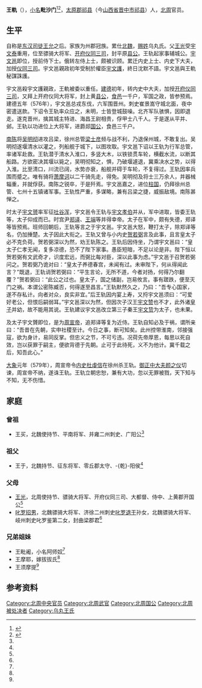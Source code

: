 '''王軌'''（{{bd|6世纪||579年||catIdx=W}}），[[小名|小名]]'''毗沙门'''<ref name=autogenerated1>{{Citation| author=叶炜| year=2012年| title=《从王光、叱罗招男夫妇墓志论西魏北周史二题》| periodical=《魏晋南北朝隋唐史资料》| volume=| issue=第00期| pages=84-93| url=http://www.cnki.com.cn/Article/CJFDTOTAL-PWJN201200005.htm| doi=| oclc=| accessdate=2020-06-25| archive-date=2020-06-27| archive-url=https://web.archive.org/web/20200627145225/http://www.cnki.com.cn/Article/CJFDTOTAL-PWJN201200005.htm| dead-url=no}}</ref><ref name=autogenerated2>{{Cite book | author = 胡戟，荣新江主编 | title = 《大唐西市博物馆藏墓志》 | location =北京市 | publisher = 北京大学出版社 | date=  2012年11月 | pages=五五七——五六〇 |ISBN =978-7-301-16079-4| accessdate = 2017-06-04 | url = | language= zh-hant| quote = }}</ref>，[[太原郡|太原郡]][[祁县|祁县]]（今[[山西省|山西省]][[晋中市|晋中市]][[祁县|祁县]]）人，[[北周|北周]]官员。

== 生平 ==
自称是[[东汉|东汉]][[司徒|司徒]][[王允|王允]]之后。家族为州郡冠族。累仕[[北魏|北魏]]，[[赐姓|赐姓]]乌丸氏。父[[王光_(北朝)|王光]]受[[宇文泰|宇文泰]]重用，位至骠骑大将军、[[开府仪同三司|开府仪同三司]]，封平原[[县公|县公]]。王轨起家事辅城公。[[周武帝|宇文邕]]即位，授前侍下士。俄转左侍上士，颇被识顾。累迁内史上士、内史下大夫，加授[[仪同三司|仪同三司]]。宇文邕親政初年受制於權臣[[宇文護|宇文護]]，終日沈默不語。宇文邕與王軌秘謀誅護。

宇文邕殺宇文護親政，王軌被委以重任。[[建德_(北周)|建德]]初年，转内史中大夫，加授[[开府仪同三司|开府仪同三司]]，又拜上开府仪同大将军，封上黄[[县公|县公]]，[[食邑|食邑]]一千户，军国之政，皆参预焉。建德五年（576年），宇文邕总戎东伐，六军围晋州。刺史崔景嵩守城北面，夜中密遣送款。下诏令王轨率众应之，未明，士皆登城鼓噪。北齐军队骇惧，因即退走。遂克晋州，擒其城主特进、海昌王尉相贵，俘甲士八千人。于是遂从平并、邺。王轨以功进位上大将军，进爵郯[[国公|国公]]，食邑三千户。

[[南陈|南陈]]将[[吴明彻|吴明彻]]进攻吕梁，徐州总管[[梁士彦|梁士彦]]频与战不利，乃退保州城，不敢复出。吴明彻遂堰清水以灌之，列船舰于城下，以图攻取。宇文邕下诏以王轨为行军总管，率诸军赴救。王轨潜于清水入淮口，多竖大木，以铁锁贯车轮，横截水流，以断其船路。方欲密决其堰以毙之，吴明彻知之，惧，乃破堰遽退，冀乘决水之势，以得入淮。比至清口，川流已阔，水势亦衰，船舰并碍于车轮，不复得过。王轨因率兵围而蹙之。唯有骑将[[萧摩诃|萧摩诃]]以二千骑先走，得免。吴明彻及将士三万余人，并器械辎重，并就俘获。南陈之锐卒，于是歼焉。宇文邕嘉之，进位[[柱国|柱国]]，仍拜徐州总管、七州十五镇诸军事。王轨性严重，多谋略，兼有吕梁之捷，威振敌境。南陈甚惮之。

时太子[[周宣帝|宇文赟]]率军征[[吐谷浑|吐谷浑]]，宇文邕令王轨与[[宇文孝伯|宇文孝伯]]并从，军中进取，皆委王轨等，太子仰成而已。时宫尹[[郑译|郑译]]、[[王端|王端]]等并得幸帝。太子在军中，颇有失德，郑译等皆预焉。班师回朝后，王轨等言之于宇文邕。宇文邕大怒，鞭打太子，除郑译等名，仍加捶楚。太子因此大衔之。王轨又曾与小内史[[贺若弼|贺若弼]]言及此事，且言皇太子必不克负荷。贺若弼深以为然，劝王轨陈之。王轨后因侍坐，乃谓宇文邕曰：“皇太子仁孝无闻，复多凉德，恐不了陛下家事。愚臣短暗，不足以论是非。陛下恒以贺若弼有文武奇才，识度宏远，而弼比每对臣，深以此事为虑。”宇文邕于召贺若弼问之。贺若弼乃诡对曰：“皇太子养德春宫，未闻有过。未审陛下，何从得闻此言？”既退，王轨诮贺若弼曰：“平生言论，无所不道，今者对扬，何得乃尔翻覆？”贺若弼曰：“此公之过也。皇太子，国之储副，岂易攸言。事有蹉跌，便至灭门之祸。本谓公密陈臧否，何得遂至昌言。”王轨默然久之，乃曰："吾专心国家，遂不存私计。向者对众，良实非宜。”后王轨因内宴上寿，又捋宇文邕须曰：“可爱好老公，但恨后嗣弱耳。”宇文邕深以为然，但因次子汉王[[宇文赞|宇文赞]]也不才，此外诸[[皇子|皇子]]并幼，故不能用其说。王轨建议宇文邕改立第三子秦王[[宇文贽|宇文贽]]为太子，也未果。

及太子宇文贇即位，是为[[周宣帝|周宣帝]]，追郑译等复为近侍。王轨自知必及于祸，谓所亲曰：“吾昔在先朝，实申社稷至计。今日之事，断可知矣。此州控带淮南，邻接强寇，欲为身计，易同反掌。但忠义之节，不可亏违。况荷先帝厚恩，每思以死自效，岂以获罪于嗣主，便欲背德于先朝。止可于此待死，义不为他计。冀千载之后，知吾此心。”

[[大象_(年号)|大象]]元年（579年），周宣帝令[[内史|内史]][[杜虔信|杜虔信]]在徐州杀王轨。[[御正中大夫|御正中大夫]][[颜之仪|颜之仪]]切谏，周宣帝不纳，遂诛王轨。王轨立朝忠恕，兼有大功，忽以无罪被戮，天下知与不知，无不伤惜。

==家庭==
===曾祖===
*王买，北魏使持节、平南将军、并雍二州刺史、广阳公<ref name=autogenerated2 />

===祖父===
*王于，北魏持节、征东将军、零丘郡太守、-{乾}-阳侯<ref name=autogenerated2 />

===父母===
*[[王光_(北朝)|王光]]，北周使持节、骠骑大将军、开府仪同三司、大都督、侍中、上黄郡开国公<ref name=autogenerated2 />
*[[叱罗招男|叱罗招男]]，北魏骠骑大将军、济徐二州刺史[[罗盖|叱罗退干]]孙女，北魏骠骑大将军、岐州刺史叱罗鉴第二女，封曲梁郡君<ref name=autogenerated2 />

===兄弟姐妹===
*王毗阇，小名阿师奴<ref name=autogenerated2 />
*王摩耶，嫁拔拔氏<ref name=autogenerated2 />
*王须摩提<ref name=autogenerated2 />

== 参考资料 ==
{{reflist}}

{{DEFAULTSORT:W}}
[[Category:北周中央官员|Category:北周中央官员]]
[[Category:北周武官|Category:北周武官]]
[[Category:北周国公|Category:北周国公]]
[[Category:北周被处决者|Category:北周被处决者]]
[[Category:乌丸王氏|Category:乌丸王氏]]